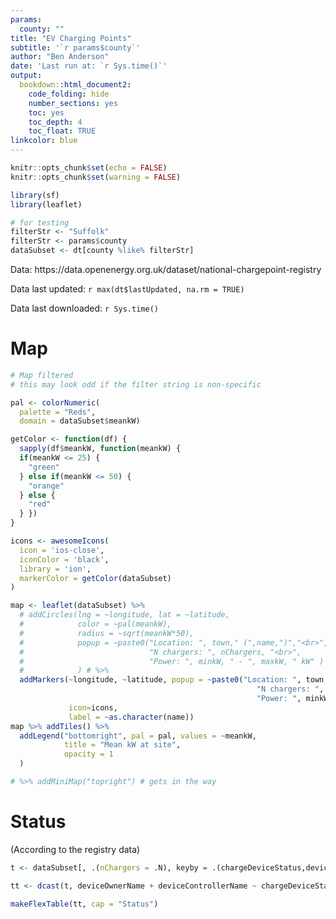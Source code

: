 ```yaml
---
params:
  county: ""
title: "EV Charging Points"
subtitle: '`r params$county`'
author: "Ben Anderson"
date: 'Last run at: `r Sys.time()`'
output:
  bookdown::html_document2:
    code_folding: hide
    number_sections: yes
    toc: yes
    toc_depth: 4
    toc_float: TRUE
linkcolor: blue
---
```


```r
knitr::opts_chunk$set(echo = FALSE)
knitr::opts_chunk$set(warning = FALSE)

library(sf)
library(leaflet)

# for testing 
filterStr <- "Suffolk"
filterStr <- params$county
dataSubset <- dt[county %like% filterStr]
```

Data: https://data.openenergy.org.uk/dataset/national-chargepoint-registry

Data last updated: `r max(dt$lastUpdated, na.rm = TRUE)`

Data last downloaded: `r Sys.time()`

# Map

```r
# Map filtered
# this may look odd if the filter string is non-specific

pal <- colorNumeric(
  palette = "Reds",
  domain = dataSubset$meankW)

getColor <- function(df) {
  sapply(df$meankW, function(meankW) {
  if(meankW <= 25) {
    "green"
  } else if(meankW <= 50) {
    "orange"
  } else {
    "red"
  } })
}

icons <- awesomeIcons(
  icon = 'ios-close',
  iconColor = 'black',
  library = 'ion',
  markerColor = getColor(dataSubset)
)

map <- leaflet(dataSubset) %>% 
  # addCircles(lng = ~longitude, lat = ~latitude,
  #            color = ~pal(meankW),
  #            radius = ~sqrt(meankW*50),
  #            popup = ~paste0("Location: ", town," (",name,")","<br>",
  #                            "N chargers: ", nChargers, "<br>",
  #                            "Power: ", minkW, " - ", maxkW, " kW" )
  #            ) # %>%
  addMarkers(~longitude, ~latitude, popup = ~paste0("Location: ", town," (",name,")","<br>",
                                                       "N chargers: ", nChargers, "<br>",
                                                       "Power: ", minkW, " - ", maxkW, " kW" ),
             icon=icons,
             label = ~as.character(name))
map %>% addTiles() %>%
  addLegend("bottomright", pal = pal, values = ~meankW,
            title = "Mean kW at site",
            opacity = 1
  ) 

# %>% addMiniMap("topright") # gets in the way

```

# Status

(According to the registry data)

```r
t <- dataSubset[, .(nChargers = .N), keyby = .(chargeDeviceStatus,deviceOwnerName, deviceControllerName)]

tt <- dcast(t, deviceOwnerName + deviceControllerName ~ chargeDeviceStatus)

makeFlexTable(tt, cap = "Status")
```

